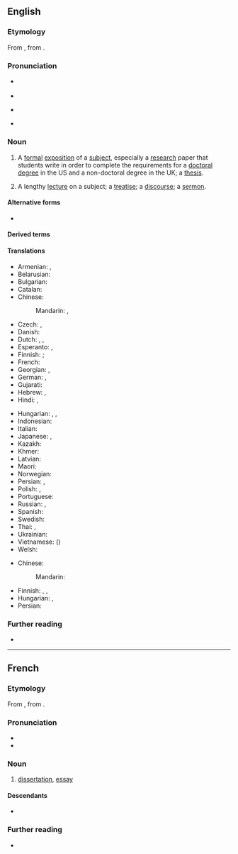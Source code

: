 {{also|Dissertation}}
==English==
{{wikipedia}}

===Etymology===
{{root|en|ine-pro|*ser- (bind)}}
From {{bor|en|la|dissertātiō}}, from {{m|la|dissertō}}.

===Pronunciation===
* {{a|RP}} {{IPA|en|/ˌdɪsəˈteɪʃən/}}
* {{audio|en|LL-Q1860 (eng)-Vealhurl-dissertation.wav|Audio (UK)}}
* {{a|GenAm}} {{IPA|en|/ˌdɪsɚˈteɪʃən/}}
* {{rhymes|en|eɪʃən|s=4}}

===Noun===
{{en-noun}}

# A [[formal]] [[exposition]] of a [[subject]], especially a [[research]] paper that students write in order to complete the requirements for a [[doctoral]] [[degree]] in the US and a non-doctoral degree in the UK; a [[thesis]].
#: {{coi|en|write a '''dissertation'''}}
#: {{coi|en|write up a '''dissertation'''}}
#: {{coi|en|hand in a '''dissertation'''}}
#: {{coi|en|complete a '''dissertation'''}}
# A lengthy [[lecture]] on a subject; a [[treatise]]; a [[discourse]]; a [[sermon]].

====Alternative forms====
* {{alter|en|diss||clipping}}

====Derived terms====
{{der3|en
|doctoral dissertation
|dissertationist
|dissertational
|dissertator
|predissertation
|all but dissertation}}

====Translations====
{{trans-top|formal exposition of a subject}}
* Armenian: {{t+|hy|ատենախոսություն}}, {{t+|hy|դիսերտացիա}}
* Belarusian: {{t|be|дысерта́цыя|f}}
* Bulgarian: {{t+|bg|дисерта́ция|f}}
* Catalan: {{t+|ca|dissertació|f}}
* Chinese:
*: Mandarin: {{t+|cmn|論文|sc=Hani}}, {{t+|cmn|论文|tr=lùnwén|sc=Hani}}
* Czech: {{t|cs|disertační práce|f}}, {{t|cs|disertace|f}}
* Danish: {{t|da|afhandling|c}}
* Dutch: {{t+|nl|proefschrift|n}}, {{qualifier|[[Flemish]]}} {{t+|nl|thesis|f}}, {{t+|nl|dissertatie|f}}
* Esperanto: {{t|eo|disertaĵo}}, {{t|eo|disertacio}}
* Finnish: {{t|fi|[[tieteellinen]] [[tutkielma]]}}; {{t+|fi|väitöskirja}} {{qualifier|for doctoral degree}}
* French: {{t+|fr|dissertation|f}}
* Georgian: {{t|ka|დისერტაცია}}, {{t|ka|სადოქტორო ნაშრომი}}
* German: {{t+|de|Doktorarbeit|f}}, {{t+|de|Dissertation|f}}
* Gujarati: {{t|gu|મહાશોધ નિબંધ}}
* Hebrew: {{t+|he|תזה|f}}, {{t|he|דיסרטציה|f}}
* Hindi: {{t+|hi|प्रबंध|m}}, {{t+|hi|निबंध}}
{{trans-mid}}
* Hungarian: {{t+|hu|disszertáció}}, {{t|hu|diplomamunka}}, {{t+|hu|értekezés}}
* Indonesian: {{t+|id|disertasi}}
* Italian: {{t+|it|dissertazione}}
* Japanese: {{t|ja|学位論文|tr=がくいろんぶん, gakui ronbun|sc=Jpan}}, {{t|ja|博士論文|tr=はくしろんぶん, hakushi ronbun|sc=Jpan}}
* Kazakh: {{t|kk|диссертация}}
* Khmer: {{t+|km|និក្ខេបបទ}}
* Latvian: {{t|lv|disertācija|f}}
* Maori: {{t|mi|tuhingaroa}}
* Norwegian: {{t|no|avhandling|m}}
* Persian: {{t+|fa|رساله|tr=resâle|sc=fa-Arab}}, {{t|fa|پایان‌نامه|tr=pâyân-nâme|sc=fa-Arab}}
* Polish: {{t+|pl|doktorat|m}}, {{t+|pl|dysertacja|f}}
* Portuguese: {{t+|pt|dissertação}}
* Russian: {{t+|ru|диссерта́ция|f}}, {{t+|ru|тракта́т|m}}
* Spanish: {{t+|es|disertación|f}}
* Swedish: {{t+|sv|avhandling}}
* Thai: {{t+|th|ดุษฎีนิพนธ์}}, {{t+|th|วิทยานิพนธ์}}
* Ukrainian: {{t|uk|дисерта́ція|f}}
* Vietnamese: {{t+|vi|luận văn}} ({{t|vi|論文|sc=Hani}})
* Welsh: {{t+|cy|traethawd|m}}
{{trans-bottom}}

{{trans-top|a lengthy lecture on a subject; a treatise; a discourse; a sermon}}
* Chinese:
*: Mandarin: {{t-needed|cmn}}
{{trans-mid}}
* Finnish: {{t+|fi|tutkielma}}, {{t+|fi|puhe}}, {{t+|fi|saarna}}
* Hungarian: {{t+|hu|értekezés}}, {{t+|hu|tanulmány}}
* Persian: {{t+|fa|سمینار}}
{{trans-bottom}}

===Further reading===
* {{R:OED2}}

----

==French==

===Etymology===
From {{bor|fr|la|dissertātiō}}, from {{m|la|dissertō}}.

===Pronunciation===
* {{fr-IPA}}
* {{audio|fr|LL-Q150 (fra)-WikiLucas00-dissertation.wav|Audio}}

===Noun===
{{fr-noun|f}}

# [[dissertation#English|dissertation]], [[essay]]
#: {{syn|fr|essai|composition|rédaction}}

====Descendants====
* {{desctree|nl|bor=1|dissertatie}}

===Further reading===
* {{R:TLFi}}